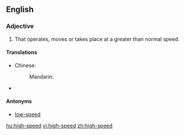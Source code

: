 ==English==

===Adjective===
{{en-adj|pos=[[high]]-[[speed]]}}

# That operates, moves or takes place at a greater than normal speed.

====Translations====
{{trans-top|operates at greater than normal speed}}
* Chinese:
*: Mandarin: {{t|zh|高速|tr=gāosù|sc=Hani}}
{{trans-mid}}
* {{trreq|Finnish}}
{{trans-bottom}}

====Antonyms====
* [[low-speed]]

[[hu:high-speed]]
[[vi:high-speed]]
[[zh:high-speed]]